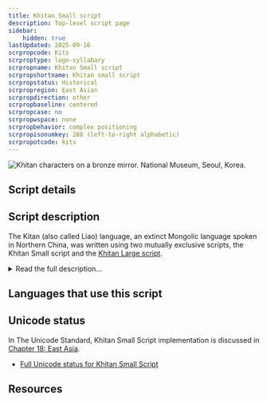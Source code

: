 ```yaml
---
title: Khitan Small script
description: Top-level script page
sidebar:
    hidden: true
lastUpdated: 2025-09-16
scrpropcode: Kits
scrproptype: logo-syllabary
scrpropname: Khitan Small script
scrpropshortname: Khitan small script
scrpropstatus: Historical
scrpropregion: East Asian
scrpropdirection: other
scrpropbaseline: centered
scrpropcase: no
scrpropwspace: none
scrpropbehavior: complex positioning
scrpropisonumkey: 288 (left-to-right alphabetic)
scrpropotcode: kits
---
```



![](../images/kits-sample.jpg "Khitan characters on a bronze mirror. National Museum, Seoul, Korea.")

## Script details

<ScriptDetails />

## Script description

The Kitan (also called Liao) language, an extinct Mongolic language spoken in Northern China, was written using two mutually exclusive scripts, the Khitan Small script and the [Khitan Large script](/scrlang/scripts/kitl).

<details>
<summary>Read the full description...</summary>The Khitan Small script was invented by a Kitan scholar known only as Diela, who was inspired by Uyghur writing. It was a mixed script. Phonetic elements were arranged in groups of one to seven to form rectangular phonographic blocks. (Some sources refer to these blocks as polygrams.) These represented the pronunciation of a word, and were used together with a small number of logographic characters that represented frequently used vocabulary. The shapes of some of the Khitan Small logographic characters are the same as some of the Khitan Large characters, but they do not have the same meanings.

Neither of the Khitan scripts has been fully deciphered.
</details>

## Languages that use this script

<WsList script='Kits' wsMax='5' />

## Unicode status

In The Unicode Standard, Khitan Small Script implementation is discussed in [Chapter 18: East Asia](https://www.unicode.org/versions/latest/core-spec/chapter-18/#G59285).

- [Full Unicode status for Khitan Small Script](/scrlang/unicode/kits-unicode)



## Resources

<ScriptResources detailSummary='seemore' />

